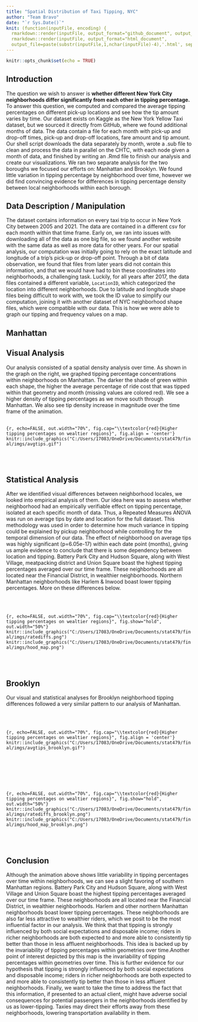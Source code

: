 ```yaml
---
title: "Spatial Distribution of Taxi Tipping, NYC"
author: "Team Bravo"
date: "`r Sys.Date()`"
knit: (function(inputFile, encoding) {
  rmarkdown::render(inputFile, output_format="github_document", output_file="README.md");
  rmarkdown::render(inputFile, output_format="html_document", 
  output_file=paste(substr(inputFile,1,nchar(inputFile)-4),'.html', sep=""))})
---
```


```r
knitr::opts_chunk$set(echo = TRUE)
```

## Introduction

The question we wish to answer is **whether different New York City neighborhoods differ significantly from each other in tipping percentage.** To answer this question, we computed and compared the average tipping percentages on different pick-up locations and see how the tip amount varies by time. Our dataset exists on Kaggle as the New York Yellow Taxi dataset, but we sourced it directly from GitHub, where we found additional months of data. The data contain a file for each month with pick-up and drop-off times, pick-up and drop-off locations, fare amount and tip amount. Our shell script downloads the data separately by month, wrote a .sub file to clean and process the data in parallel on the CHTC, with each node given a month of data, and finished by writing an .Rmd file to finish our analysis and create our visualizations. We ran two separate analysis for the two boroughs we focused our efforts on: Manhattan and Brooklyn. We found little variation in tipping percentage by neighborhood over time, however we did find convincing evidence for differences in tipping percentage density between local neighborhoods within each borough.

## Data Description / Manipulation

The dataset contains information on every taxi trip to occur in New York City between 2005 and 2021. The data are contained in a different csv for each month within that time frame. Early on, we ran into issues with downloading all of the data as one big file, so we found another website with the same data as well as more data for other years. For our spatial analysis, our computation was initially going to rely on the exact latitude and longitude of a trip’s pick-up or drop-off point. Through a bit of data observation, we found that files from later years did not contain this information, and that we would have had to bin these coordinates into neighborhoods, a challenging task. Luckily, for all years after 2017, the data files contained a different variable, `LocationID`, which categorized the location into different neighborhoods. Due to latitude and longitude shape files being difficult to work with, we took the ID value to simplify our computation, joining it with another dataset of NYC neighborhood shape files, which were compatible with our data. This is how we were able to graph our tipping and frequency values on a map. 

## Manhattan

## Visual Analysis

Our analysis consisted of a spatial density analysis over time. As shown in the graph on the right, we graphed tipping percentage concentrations within neighborhoods on Manhattan. The darker the shade of green within each shape, the higher the average percentage of ride cost that was tipped within that geometry and month (missing values are colored red). We see a higher density of tipping percentages as we move south through Manhattan. We also see tip density increase in magnitude over the time frame of the animation.
<br/><br/>

```{r, echo=FALSE, out.width="70%", fig.cap="\\textcolor{red}{Higher tipping percentages on wealtier regions}", fig.align = 'center'}
knitr::include_graphics("C:/Users/17083/OneDrive/Documents/stat479/final/imgs/avgtips.gif")
```

<br/><br/>

## Statistical Analysis

After we identified visual differences between neighborhood locales, we looked into empirical analysis of them. Our idea here was to assess whether neighborhood had an empirically verifiable effect on tipping percentage, isolated at each specific month of data. Thus, a Repeated Measures ANOVA was run on average tips by date and location for the full dataset. This methodology was used in order to determine how much variance in tipping could be explained by pickup neighborhood while controlling for the temporal dimension of our data. The effect of neighborhood on average tips was highly significant (p=6.05e-17) within each date point (months), giving us ample evidence to conclude that there is some dependency between location and tipping. Battery Park City and Hudson Square, along with West Village, meatpacking district and Union Square boast the highest tipping percentages averaged over our time frame. These neighborhoods are all located near the Financial District, in wealthier neighborhoods. Northern Manhattan neighborhoods like Harlem & Inwood boast lower tipping percentages. More on these differences below.


<br/><br/>

```{r, echo=FALSE, out.width="70%", fig.cap="\\textcolor{red}{Higher tipping percentages on wealtier regions}", fig.show="hold", out.width="50%"}
knitr::include_graphics("C:/Users/17083/OneDrive/Documents/stat479/final/imgs/ratediffs.png")
knitr::include_graphics("C:/Users/17083/OneDrive/Documents/stat479/final/imgs/hood_map.png")
```

<br/><br/>

## Brooklyn

Our visual and statistical analyses for Brooklyn neighborhood tipping differences followed a very similar pattern to our analysis of Manhattan.

<br/><br/>

```{r, echo=FALSE, out.width="70%", fig.cap="\\textcolor{red}{Higher tipping percentages on wealtier regions}", fig.align = 'center'}
knitr::include_graphics("C:/Users/17083/OneDrive/Documents/stat479/final/imgs/avgtips_brooklyn.gif")
```

<br/><br/>

<br/><br/>

```{r, echo=FALSE, out.width="70%", fig.cap="\\textcolor{red}{Higher tipping percentages on wealtier regions}", fig.show="hold", out.width="50%"}
knitr::include_graphics("C:/Users/17083/OneDrive/Documents/stat479/final/imgs/ratediffs_brooklyn.png")
knitr::include_graphics("C:/Users/17083/OneDrive/Documents/stat479/final/imgs/hood_map_brooklyn.png")
```

<br/><br/>

## Conclusion

Although the animation above shows little variability in tipping percentages over time within neighborhoods, we can see a slight favoring of southern Manhattan regions. Battery Park City and Hudson Square, along with West Village and Union Square boast the highest tipping percentages averaged over our time frame. These neighborhoods are all located near the Financial District, in wealthier neighborhoods. Harlem and other northern Manhattan neighborhoods boast lower tipping percentages. These neighborhoods are also far less attractive to wealthier riders, which we posit to be the most influential factor in our analysis. We think that that tipping is strongly influenced by both social expectations and disposable income; riders in richer neighborhoods are both expected to and more able to consistently tip better than those in less affluent neighborhoods. This idea is backed up by the invariability of tipping percentages within geometries over time.Another point of interest depicted by this map is the invariability of tipping percentages within geometries over time. This is further evidence for our hypothesis that tipping is strongly influenced by both social expectations and disposable income; riders in richer neighborhoods are both expected to and more able to consistently tip better than those in less affluent neighborhoods. Finally, we want to take the time to address the fact that this information, if presented to an actual client, might have adverse social consequences for potential passengers in the neighborhoods identified by us as lower-tipping. Taxies may direct their efforts away from these neighborhoods, lowering transportation availability in them.
